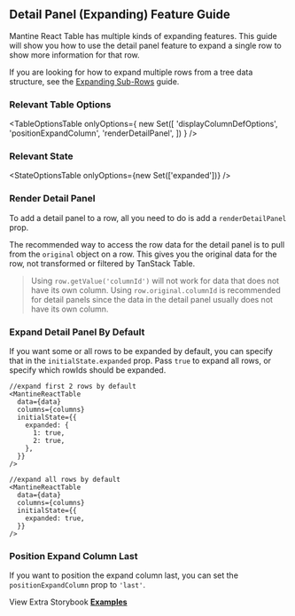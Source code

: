 
<Head>
  <title>
    {'Detail Panel Expanding Feature Guide - Mantine React Table Docs'}
  </title>
  <meta
    name="description"
    content="How to add expanding detail panels to each row in Mantine React Table"
  />
</Head>

## Detail Panel (Expanding) Feature Guide

Mantine React Table has multiple kinds of expanding features. This guide will show you how to use the detail panel feature to expand a single row to show more information for that row.

If you are looking for how to expand multiple rows from a tree data structure, see the [Expanding Sub-Rows](/docs/guides/expanding-sub-rows) guide.

### Relevant Table Options

<TableOptionsTable
  onlyOptions={
    new Set([
      'displayColumnDefOptions',
      'positionExpandColumn',
      'renderDetailPanel',
    ])
  }
/>

### Relevant State

<StateOptionsTable onlyOptions={new Set(['expanded'])} />

### Render Detail Panel

To add a detail panel to a row, all you need to do is add a `renderDetailPanel` prop.

The recommended way to access the row data for the detail panel is to pull from the `original` object on a row. This gives you the original data for the row, not transformed or filtered by TanStack Table.

> Using `row.getValue('columnId')` will not work for data that does not have its own column. Using `row.original.columnId` is recommended for detail panels since the data in the detail panel usually does not have its own column.

<Example />

### Expand Detail Panel By Default

If you want some or all rows to be expanded by default, you can specify that in the `initialState.expanded` prop. Pass `true` to expand all rows, or specify which rowIds should be expanded.

```tsx
//expand first 2 rows by default
<MantineReactTable
  data={data}
  columns={columns}
  initialState={{
    expanded: {
      1: true,
      2: true,
    },
  }}
/>
```

```tsx
//expand all rows by default
<MantineReactTable
  data={data}
  columns={columns}
  initialState={{
    expanded: true,
  }}
/>
```

### Position Expand Column Last

If you want to position the expand column last, you can set the `positionExpandColumn` prop to `'last'`.

<AlternateExample />

View Extra Storybook **[Examples](https://www.mantine-react-table.dev/?path=/story/features-detail-panel-examples-)**
